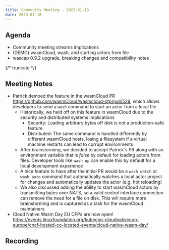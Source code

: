 ```yaml
---
title: Community Meeting - 2023-01-18
date: 2023-01-18
---
```


## Agenda

- Community meeting streams implications
- (DEMO) wasmCloud, wash, and starting actors from file
- wascap 0.9.2 upgrade, breaking changes and compatibility notes

{/* truncate */}

## Meeting Notes

- Patrick demoed the feature in the wasmCloud PR https://github.com/wasmCloud/wasmcloud-otp/pull/529, which allows developers to send a `wash` command to start an actor from a local file
  - Historically, we held off on this feature in wasmCloud due to the security and distributed systems implications
    - Security: Loading arbitrary bytes off disk is not a production-safe feature
    - Distributed: The same command is handled differently by different wasmCloud hosts, losing a filesystem if a virtual machine restarts can lead to corrupt environments
  - After brainstorming, we decided to accept Patrick's PR along with an environment variable that is _false_ by default for loading actors from files. Developer tools like `wash up` can enable this by default for a local development experience
  - A nice feature to have after the initial PR would be a `wash watch` or `wash auto` command that automatically watches a local actor project for changes and automatically updates the actor (e.g. hot reloading)
  - We also discussed adding the ability to start wasmCloud actors by transmitting bytes over NATS, so a valid control interface connection can remove the need for a file on disk. This will require more brainstorming and is captured as a task for the wasmCloud maintainers
- Cloud Native Wasm Day EU CFPs are now open! https://events.linuxfoundation.org/kubecon-cloudnativecon-europe/cncf-hosted-co-located-events/cloud-native-wasm-day/

## Recording

<YouTube url="https://youtu.be/ouCl7gicXTc" />
